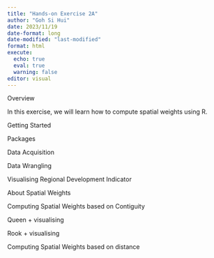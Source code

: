 ```yaml
---
title: "Hands-on Exercise 2A"
author: "Goh Si Hui"
date: 2023/11/19
date-format: long
date-modified: "last-modified"
format: html 
execute: 
  echo: true
  eval: true
  warning: false
editor: visual 
---
```


Overview

In this exercise, we will learn how to compute spatial weights using R.

Getting Started

Packages

Data Acquisition

Data Wrangling

Visualising Regional Development Indicator

About Spatial Weights

Computing Spatial Weights based on Contiguity

Queen + visualising

Rook + visualising

Computing Spatial Weights based on distance
